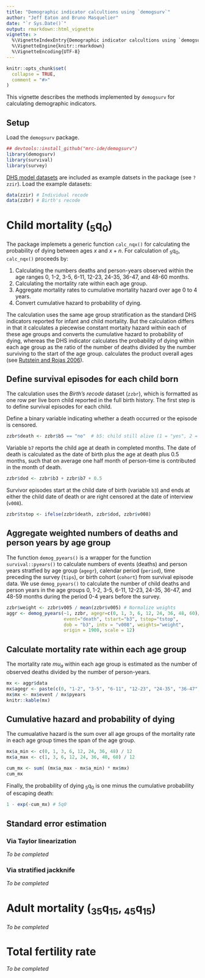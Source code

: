 ```yaml
---
title: "Demographic indicator calcultions using `demogsurv`"
author: "Jeff Eaton and Bruno Masquelier"
date: "`r Sys.Date()`"
output: rmarkdown::html_vignette
vignette: >
  %\VignetteIndexEntry{Demographic indicator calcultions using `demogsurv`}
  %\VignetteEngine{knitr::rmarkdown}
  %\VignetteEncoding{UTF-8}
---
```


```r
knitr::opts_chunk$set(
  collapse = TRUE,
  comment = "#>"
)
```

This vignette describes the methods implemented by `demogsurv` for calculating demographic indicators.

## Setup

Load the `demogsurv` package.

```r
## devtools::install_github("mrc-ide/demogsurv")
library(demogsurv)
library(survival)
library(survey)
```

[DHS model datasets](https://dhsprogram.com/data/download-model-datasets.cfm) are included as example datsets in the package (see `?zzir`). Load the example datasets:

```r
data(zzir) # Individual recode
data(zzbr) # Birth's recode
```

# Child mortality (~5~q~0~)

The package implemets a generic function `calc_nqx()` for calculating the 
probability of dying between ages $x$ and $x+n$. For calculation of ~5~q~0~, 
`calc_nqx()` proceeds by:

1. Calculating the numbers deaths and person-years observed within the age ranges
   0, 1-2, 3-5, 6-11, 12-23, 24-35, 36-47, and 48-60 months.
1. Calculating the mortality rate within each age group.
1. Aggregate mortality rates to cumulative mortality hazard over age 0 to 4 years.
1. Convert cumulative hazard to probability of dying.

The calculation uses the same age group stratification as the standard DHS indicators
reported for infant and child mortality. But the calculation differs in that it 
calculates a piecewise constant mortaity hazard within each of these age groups
and converts the cumulative hazard to probability of dying, whereas the DHS indicator
calculates the probability of dying within each age group as the ratio of the number 
of deaths divided by the number surviving to the start of the age group.
calculates the product overall ages (see [Rutstein and Rojas 2006](http://dhsprogram.com/pubs/pdf/DHSG1/Guide_to_DHS_Statistics_29Oct2012_DHSG1.pdf)).

## Define survival episodes for each child born

The calculation uses the _Birth's recode_ dataset (`zzbr`), which is formatted as 
one row per live born child reported in the full birth history. The first step is 
to define survival episodes for each child.

Define a binary variable indicating whether a death occurred or the episode is 
censored.
```r
zzbr$death <- zzbr$b5 == "no"  # b5: child still alive (1 = "yes", 2 = "no")
```

Variable `b7` reports the child age at death in completed months. The date of
death is calculated as the date of birth plus the age at death plus 0.5 months,
such that on average one half month of person-time is contributed in the month
of death.
```r
zzbr$dod <- zzbr$b3 + zzbr$b7 + 0.5
```

Survivor episodes start at the child date of birth (variable `b3`) and ends at 
either the child date of death or are right  censored at the date of interview 
(`v008`).
```r
zzbr$tstop <- ifelse(zzbr$death, zzbr$dod, zzbr$v008)
```

## Aggregate weighted numbers of deaths and person years by age group

The function `demog_pyears()` is a wrapper for the function `survival::pyears()` to 
calculate numbers of events (deaths) and person years stratfied by age group (`agegr`), 
calendar period (`period`), time preceding the survey (`tips`), or birth cohort (`cohort`)
from survival episode data. We use `demog_pyears()` to calculate the number of child
deaths and person years in the age groups 0, 1-2, 3-5, 6-11, 12-23, 24-35, 36-47, 
and 48-59 months during the period 0-4 years before the survey.

```r
zzbr$weight <- zzbr$v005 / mean(zzbr$v005) # Normalize weights
aggr <- demog_pyears(~1, zzbr, agegr=c(0, 1, 3, 6, 12, 24, 36, 48, 60)/12, tips=c(0, 5),
                     event="death", tstart="b3", tstop="tstop",
                     dob = "b3", intv = "v008", weights="weight",
                     origin = 1900, scale = 12)
```

## Calculate mortality rate within each age group

The mortality rate $mu_a$ within each age group is estimated as the number
of observed deaths divided by the number of person-years.

```r
mx <- aggr$data
mx$agegr <- paste(c(0, "1-2", "3-5", "6-11", "12-23", "24-35", "36-47", "48-59"), "months")
mx$mx <- mx$event / mx$pyears
knitr::kable(mx)
```

## Cumulative hazard and probability of dying

The cumualative hazard is the sum over all age groups of the mortality rate
in each age group times the span of the age group.
```r
mx$a_min <- c(0, 1, 3, 6, 12, 24, 36, 48) / 12
mx$a_max <- c(1, 3, 6, 12, 24, 36, 48, 60) / 12

cum_mx <- sum( (mx$a_max - mx$a_min) * mx$mx)
cum_mx
```

Finally, the probability of dying ~5~q~0~ is one minus the cumulative probability
of escaping death:
```r
1 - exp(-cum_mx) # 5q0
```

## Standard error estimation 

### Via Taylor linearization 

_To be completed_

### Via stratified jackknife 

_To be completed_


# Adult mortality (~35~q~15~, ~45~q~15~)

_To be completed_

# Total fertility rate

_To be completed_

